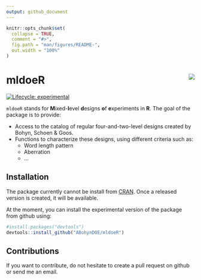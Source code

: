 ```yaml
---
output: github_document
---
```


<!-- README.md is generated from README.Rmd. Please edit that file -->

```r
knitr::opts_chunk$set(
  collapse = TRUE,
  comment = "#>",
  fig.path = "man/figures/README-",
  out.width = "100%"
)
```

# mldoeR <img src="man/figures/logo.png" align="right" />

<!-- badges: start -->
[![Lifecycle: experimental](https://img.shields.io/badge/lifecycle-experimental-orange.svg)](https://lifecycle.r-lib.org/articles/stages.html#experimental)
<!-- badges: end -->

`mldoeR` stands for **M**ixed-**l**evel **d**esigns **o**f **e**xperiments in **R**.
The goal of the package is to provide:

* Access to the catalog of regular four-and-two-level designs created by Bohyn, Schoen & Goos.
* Functions to characterize these designs, using different criteria such as:
  + Word length pattern
  + Aberration
  + ...

## Installation

The package currently cannot be install from [CRAN](https://CRAN.R-project.org).
Once a released version is created, it will be available.

At the moment, you can install the experimental version of the package from github using:

```r
#install.packages("devtools")
devtools::install_github("ABohynDOE/mldoeR")
```


## Contributions

If you want to contribute, do not hesitate to create a pull request on github or send me an email.


